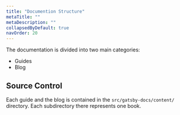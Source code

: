 ```yaml
---
title: "Documention Structure"
metaTitle: ""
metaDescription: ""
collapsedByDefault: true
navOrder: 20
---
```


The documentation is divided into two main categories:

- Guides
- Blog

## Source Control

Each guide and the blog is contained in the `src/gatsby-docs/content/` directory.  Each subdirectory there represents one book.